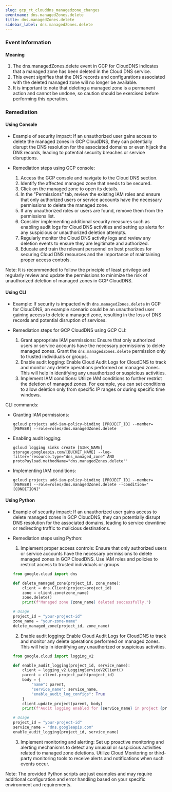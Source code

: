 ```yaml
--- 
slug: gcp_rt_clouddns_managedzone_changes
eventname: dns.managedZones.delete
title: dns.managedZones.delete
sidebar_label: dns.managedZones.delete
---
```

                       
### Event Information

#### Meaning

1. The dns.managedZones.delete event in GCP for CloudDNS indicates that a managed zone has been deleted in the Cloud DNS service.
2. This event signifies that the DNS records and configurations associated with the deleted managed zone will no longer be available.
3. It is important to note that deleting a managed zone is a permanent action and cannot be undone, so caution should be exercised before performing this operation.

### Remediation

#### Using Console

- Example of security impact: If an unauthorized user gains access to delete the managed zones in GCP CloudDNS, they can potentially disrupt the DNS resolution for the associated domains or even hijack the DNS records, leading to potential security breaches or service disruptions.

- Remediation steps using GCP console:
  1. Access the GCP console and navigate to the Cloud DNS section.
  2. Identify the affected managed zone that needs to be secured.
  3. Click on the managed zone to open its details.
  4. In the "Permissions" tab, review the existing IAM roles and ensure that only authorized users or service accounts have the necessary permissions to delete the managed zone.
  5. If any unauthorized roles or users are found, remove them from the permissions list.
  6. Consider implementing additional security measures such as enabling audit logs for Cloud DNS activities and setting up alerts for any suspicious or unauthorized deletion attempts.
  7. Regularly monitor the Cloud DNS activity logs and review any deletion events to ensure they are legitimate and authorized.
  8. Educate and train the relevant personnel on best practices for securing Cloud DNS resources and the importance of maintaining proper access controls.

Note: It is recommended to follow the principle of least privilege and regularly review and update the permissions to minimize the risk of unauthorized deletion of managed zones in GCP CloudDNS.

#### Using CLI

- Example: If security is impacted with `dns.managedZones.delete` in GCP for CloudDNS, an example scenario could be an unauthorized user gaining access to delete a managed zone, resulting in the loss of DNS records and potential disruption of services.

- Remediation steps for GCP CloudDNS using GCP CLI:
  1. Grant appropriate IAM permissions: Ensure that only authorized users or service accounts have the necessary permissions to delete managed zones. Grant the `dns.managedZones.delete` permission only to trusted individuals or groups.
  2. Enable audit logging: Enable Cloud Audit Logs for CloudDNS to track and monitor any delete operations performed on managed zones. This will help in identifying any unauthorized or suspicious activities.
  3. Implement IAM conditions: Utilize IAM conditions to further restrict the deletion of managed zones. For example, you can set conditions to allow deletion only from specific IP ranges or during specific time windows.

CLI commands:
- Granting IAM permissions:
  ```
  gcloud projects add-iam-policy-binding [PROJECT_ID] --member=[MEMBER] --role=roles/dns.managedZones.delete
  ```

- Enabling audit logging:
  ```
  gcloud logging sinks create [SINK_NAME] storage.googleapis.com/[BUCKET_NAME] --log-filter='resource.type="dns_managed_zone" AND protoPayload.methodName="dns.managedZones.delete"'
  ```

- Implementing IAM conditions:
  ```
  gcloud projects add-iam-policy-binding [PROJECT_ID] --member=[MEMBER] --role=roles/dns.managedZones.delete --condition="[CONDITION]"
  ```

#### Using Python

- Example of security impact: If an unauthorized user gains access to delete managed zones in GCP CloudDNS, they can potentially disrupt DNS resolution for the associated domains, leading to service downtime or redirecting traffic to malicious destinations.

- Remediation steps using Python:
  1. Implement proper access controls: Ensure that only authorized users or service accounts have the necessary permissions to delete managed zones in GCP CloudDNS. Use IAM roles and policies to restrict access to trusted individuals or groups.
  
  ```python
  from google.cloud import dns

  def delete_managed_zone(project_id, zone_name):
      client = dns.Client(project=project_id)
      zone = client.zone(zone_name)
      zone.delete()
      print(f"Managed zone {zone_name} deleted successfully.")

  # Usage
  project_id = "your-project-id"
  zone_name = "your-zone-name"
  delete_managed_zone(project_id, zone_name)
  ```

  2. Enable audit logging: Enable Cloud Audit Logs for CloudDNS to track and monitor any delete operations performed on managed zones. This will help in identifying any unauthorized or suspicious activities.

  ```python
  from google.cloud import logging_v2

  def enable_audit_logging(project_id, service_name):
      client = logging_v2.LoggingServiceV2Client()
      parent = client.project_path(project_id)
      body = {
          "name": parent,
          "service_name": service_name,
          "enable_audit_log_configs": True
      }
      client.update_project(parent, body)
      print(f"Audit logging enabled for {service_name} in project {project_id}.")

  # Usage
  project_id = "your-project-id"
  service_name = "dns.googleapis.com"
  enable_audit_logging(project_id, service_name)
  ```

  3. Implement monitoring and alerting: Set up proactive monitoring and alerting mechanisms to detect any unusual or suspicious activities related to managed zone deletions. Utilize Cloud Monitoring or third-party monitoring tools to receive alerts and notifications when such events occur.

Note: The provided Python scripts are just examples and may require additional configuration and error handling based on your specific environment and requirements.


 